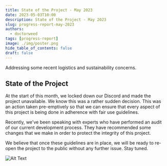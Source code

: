 ```yaml
---
title: State of the Project - May 2023
date: 2023-05-03T10:00
description: State of the Project - May 2023
slug: progress-report-may-2023
authors:
  - doctorweed
tags: [progress-report]
image: ./img/poster.png
hide_table_of_contents: false
draft: false
---
```


<head>
  <meta name="twitter:card" content="summary_large_image" />
</head>

Addressing some recent logistics and sustainability concerns.

<!--truncate-->

## State of the Project

At the start of this month, we locked down our Discord and made the project unavailable. We know this was a rather sudden decision. This was an action taken pre-emptively so that we can ensure that every aspect of this project is being done in adherence with fair use guidelines.

Recently, we've been speaking with experts who have performed an audit of our current development process. They have recommended some changes that we make in order to protect the integrity of this project.

We believe that once these guidelines are in place, we will be ready to re-open the project to the public without any further issue. Stay tuned.


![Alt Text](/img/change-of-plans.png)